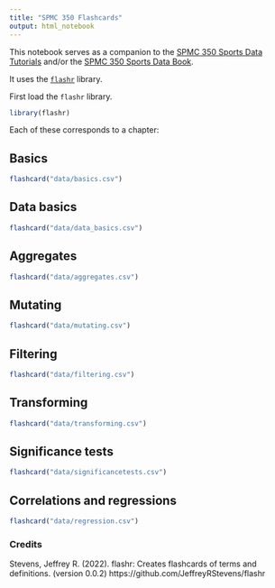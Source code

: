 ```yaml
---
title: "SPMC 350 Flashcards"
output: html_notebook
---
```


This notebook serves as a companion to the [SPMC 350 Sports Data Tutorials](https://github.com/mattwaite/SportsDataTutorials) and/or the [SPMC 350 Sports Data Book](http://mattwaite.github.io/sports/).

It uses the [`flashr`](https://github.com/JeffreyRStevens/flashr) library. 

First load the `flashr` library.

```r
library(flashr)
```

Each of these corresponds to a chapter:

## Basics

```r
flashcard("data/basics.csv")
```

## Data basics

```r
flashcard("data/data_basics.csv")
```

## Aggregates

```r
flashcard("data/aggregates.csv")
```

## Mutating

```r
flashcard("data/mutating.csv")
```

## Filtering

```r
flashcard("data/filtering.csv")
```

## Transforming

```r
flashcard("data/transforming.csv")
```

## Significance tests

```r
flashcard("data/significancetests.csv")
```

## Correlations and regressions

```r
flashcard("data/regression.csv")
```


### Credits

Stevens, Jeffrey R. (2022). flashr: Creates flashcards of terms and definitions. (version 0.0.2) https://github.com/JeffreyRStevens/flashr
